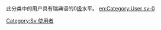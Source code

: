 此分类中的用户具有瑞典语的0[[Wikipedia:巴別#開始使用巴別語言模板|级]]水平。
[[Category:Sv_使用者|Category:Sv 使用者]]
[[en:Category:User_sv-0|en:Category:User sv-0]]